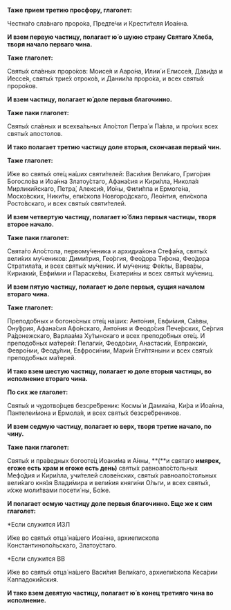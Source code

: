 **Таже прием третию просфору, глаголет:**

Честна́го сла́внаго проро́ка, Предте́чи и Крести́теля Иоа́нна.

**И взем первую частицу, полагает ю́ о шуюю страну Святаго Хлеба, творя начало перваго чина.**

**Таже глаголет:**

Святы́х сла́вных проро́ков: Моисе́я и Ааро́на, Илии́ и Елиссе́я, Дави́да и Иессе́я, святы́х трие́х отроко́в, и Дании́ла проро́ка, и всех святы́х проро́ков.

**И взем частицу, полагает ю́ доле первыя благочинно.**

**Таже паки глаголет:**

Святы́х сла́вных и всехва́льных Апо́стол Петра́ и Па́вла, и про́чих всех святы́х апостолов.

**И тако полагает третию частицу доле вторыя, скончавая первый чин.**

**Таже глаголет:**

И́же во святы́х оте́ц на́ших святи́телей: Васи́лия Вели́каго, Григо́рия Богосло́ва и Иоа́нна Златоу́стаго, Афана́сия и Кири́лла, Никола́я Мирлики́йскаго, Петра́, Алекси́я, Ио́ны, Фили́ппа и Ермоге́на, Моско́вских, Ники́ты, епи́скопа Новгоро́дскаго, Лео́нтия, епи́скопа Росто́вскаго, и всех святы́х святи́телей.

**И взем четвертую частицу, полагает ю́ близ первыя частицы, творя второе начало.**

**Таже паки глаголет:**

Свята́го Апо́стола, первому́ченика и архидиа́кона Стефа́на, святы́х вели́ких му́чеников: Дими́трия, Гео́ргия, Фео́дора Ти́рона, Фео́дора Стратила́та, и всех святы́х му́ченик. И му́чениц: Фе́клы, Варва́ры, Кириаки́и, Евфи́мии и Параске́вы, Екатери́ны и всех святы́х му́чениц.

**И взем пятую частицу, полагает ю доле первыя, сущия началом втораго чина.**

**Таже глаголет:**

Преподо́бных и богоно́сных оте́ц на́ших: Анто́ния, Евфи́мия, Са́ввы, Ону́фрия, Афана́сия Афо́нскаго, Анто́ния и Феодо́сия Пече́рских, Се́ргия Ра́донежскаго, Варлаа́ма Ху́тынскаго и всех преподо́бных оте́ц. И преподо́бных ма́терей: Пелаги́и, Феодо́сии, Анастаси́и, Евпракси́и, Февро́нии, Феоду́лии, Евфроси́нии, Мари́и Еги́птяныни и всех святы́х преподо́бных ма́терей.

**И тако взем шестую частицу, полагает ю доле вторыя частицы, во исполнение втораго чина.**

**По сих же глаголет:**

Святы́х и чудотво́рцев безсре́бреник: Космы́ и Дамиа́на, Ки́ра и Иоа́нна, Пантелеи́мона и Ермола́я, и всех святы́х безсре́бреников.

**И взем седмую частицу, полагает ю верх, творя третие начало, по чину.**

**Таже паки глаголет:**

Святы́х и пра́ведных богооте́ц Иоаки́ма и А́нны, **(**и святаго **имярек, егоже есть храм и егоже есть день)** святы́х равноапо́стольных Мефо́дия и Кири́лла, учи́телей слове́нских, святы́х равноапо́стольных вели́каго кня́зя Влади́мира и вели́кия княги́ни О́льги, и всех святы́х, и́хже моли́твами посети́ ны, Бо́же.

**И полагает осмую частицу доле первыя благочинно. Еще же к сим глаголет:**

*Если служится ИЗЛ

И́же во святы́х отца́ на́шего Иоа́нна, архиепископа Константинопо́льскаго, Златоу́стаго.

*Если служится ВВ

И́же во святы́х отца́ на́шего Васи́лия Вели́каго, архиепи́скопа Кеса́рии Каппадоки́йския.

**И тако взем девятую частицу, полагает ю́ в конец третияго чина во исполнение.**

